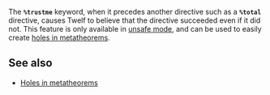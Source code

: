 {{undocumented}} The '''<tt>%trustme</tt>''' keyword, when it precedes another directive such as a '''<tt>%total</tt>''' directive, causes Twelf to believe that the directive succeeded even if it did not. This feature is only available in [[unsafe mode]], and can be used to easily create [[holes in metatheorems]].

== See also ==

* [[Holes in metatheorems]]

{{keyword|key=trustme}}